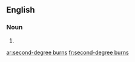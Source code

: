 ==English==

===Noun===
{{head|en|head=[[second]]-[[degree]] [[burn]]s}}

# {{plural of|second-degree burn}}

[[ar:second-degree burns]]
[[fr:second-degree burns]]